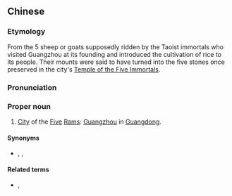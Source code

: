 ==Chinese==
{{zh-forms|[[five]]|[[sheep]]<br>[[goat]]|([[wall]]ed)&nbsp;[[city]]}}

===Etymology===
From the 5 sheep or goats supposedly ridden by the Taoist immortals who visited Guangzhou at its founding and introduced the cultivation of rice to its people. Their mounts were said to have turned into the five stones once preserved in the city's [[w:Five Immortals Grotto|Temple of the Five Immortals]].

===Pronunciation===
{{zh-pron
|m=Wǔyángchéng
|c=ng5 joeng4 sing4
|cat=pn
}}

===Proper noun===
{{zh-proper noun}}

# {{lb|zh|literary}} [[City]] of the [[five|Five]] [[ram|Ram]]s: [[Guangzhou]] in [[Guangdong]].

====Synonyms====
* {{zh-l|羊城}}, {{zh-l|五羊}}, {{zh-l|廣州}}

====Related terms====
* {{zh-l|羊城}}, {{zh-l|五羊}}